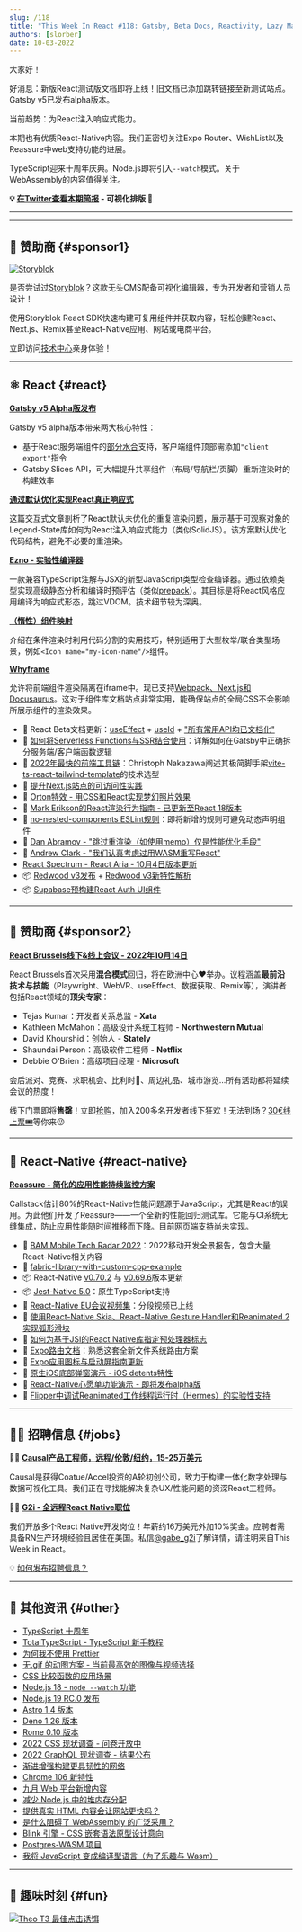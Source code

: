 ```yaml
---
slug: /118
title: "This Week In React #118: Gatsby, Beta Docs, Reactivity, Lazy Maps, Ezno, Whyframe, Reassure, Node.js, TypeScript, WASM..."
authors: [slorber]
date: 10-03-2022
---
```


大家好！

好消息：新版React测试版文档即将上线！旧文档已添加跳转链接至新测试站点。Gatsby v5已发布alpha版本。

当前趋势：为React注入响应式能力。

本期也有优质React-Native内容。我们正密切关注Expo Router、WishList以及Reassure中web支持功能的进展。

TypeScript迎来十周年庆典。Node.js即将引入`--watch`模式。关于WebAssembly的内容值得关注。

<!-- truncate -->

**💡 [在Twitter查看本期简报](https://slo.im/thread) - 可视化排版 🎨**

---


<Support />

---

## 💸 赞助商 {#sponsor1}

[![Storyblok](/emails/issues/116/storyblok.png)](https://www.storyblok.com/?utm_source=thisweekinreact&utm_medium=display&utm_campaign=AWA_SPON_TWIREACT_TRA&utm_content=thisweekinreact_en)

是否尝试过[Storyblok](https://www.storyblok.com/?utm_source=thisweekinreact&utm_medium=display&utm_campaign=AWA_SPON_TWIREACT_TRA&utm_content=thisweekinreact_en)？这款无头CMS配备可视化编辑器，专为开发者和营销人员设计！

使用Storyblok React SDK快速构建可复用组件并获取内容，轻松创建React、Next.js、Remix甚至React-Native应用、网站或电商平台。

立即访问[技术中心](https://www.storyblok.com/technologies?utm_source=thisweekinreact&utm_medium=display&utm_campaign=AWA_SPON_TWIREACT_TRA&utm_content=thisweekinreact_en)亲身体验！

---

## ⚛️ React {#react}

**[Gatsby v5 Alpha版发布](https://www.gatsbyjs.com/blog/gatsby-v5-alpha-is-here-and-its-pretty-exciting/)**

Gatsby v5 alpha版本带来两大核心特性：

- 基于React服务端组件的[部分水合](https://www.gatsbyjs.com/blog/a-look-at-partial-hydration-in-gatsby-5/)支持，客户端组件顶部需添加`"client export"`指令
- Gatsby Slices API，可大幅提升共享组件（布局/导航栏/页脚）重新渲染时的构建效率

**[通过默认优化实现React真正响应式](https://legendapp.com/open-source/legend-state/)**

这篇交互式文章剖析了React默认未优化的重复渲染问题，展示基于可观察对象的Legend-State库如何为React注入响应式能力（类似SolidJS）。该方案默认优化代码结构，避免不必要的重渲染。

**[Ezno - 实验性编译器](https://kaleidawave.github.io/posts/introducing-ezno/)**

一款兼容TypeScript注解与JSX的新型JavaScript类型检查编译器。通过依赖类型实现高级静态分析和编译时预评估（类似[prepack](https://prepack.io/)）。其目标是将React风格应用编译为响应式形态，跳过VDOM。技术细节较为深奥。

**[（惰性）组件映射](https://julesblom.com/writing/lazy-component-maps)**

介绍在条件渲染时利用代码分割的实用技巧，特别适用于大型枚举/联合类型场景，例如`<Icon name="my-icon-name"/>`组件。

**[Whyframe](https://whyframe.dev/)**

允许将前端组件渲染隔离在iframe中。现已支持[Webpack、Next.js和Docusaurus](https://twitter.com/bluwyoo/status/1576947013450539008)。这对于组件库文档站点非常实用，能确保站点的全局CSS不会影响所展示组件的渲染效果。

- 📖 React Beta文档更新：[useEffect](https://twitter.com/dan_abramov/status/1575320847279071232) + [useId](https://twitter.com/dan_abramov/status/1577283961763467265) + ["所有常用API均已文档化"](https://twitter.com/dan_abramov/status/1575367224541560833)
- 📜 [如何将Serverless Functions与SSR结合使用](https://paulie.dev/posts/2022/09/how-to-use-serverless-fucntions-with-ssr/)：详解如何在Gatsby中正确拆分服务端/客户端函数逻辑
- 📜 [2022年最快的前端工具链](https://cpojer.net/posts/fastest-frontend-tooling-in-2022)：Christoph Nakazawa阐述其极简脚手架[vite-ts-react-tailwind-template](https://github.com/cpojer/vite-ts-react-tailwind-template)的技术选型
- 📜 [提升Next.js站点的可访问性实践](https://vercel.com/blog/improving-the-accessibility-of-our-nextjs-site)
- 📜 [Orton特效 - 用CSS和React实现梦幻照片效果](https://mikebifulco.com/posts/orton-effect-css-react)
- 📜 [Mark Erikson的React渲染行为指南 - 已更新至React 18版本](https://twitter.com/acemarke/status/1577301648850014210)
- 🚧 [no-nested-components ESLint规则](https://github.com/facebook/react/pull/25360)：即将新增的规则可避免动态声明组件
- 🧵 [Dan Abramov - "跳过重渲染（如使用memo）仅是性能优化手段"](https://twitter.com/dan_abramov/status/1575553047408902147)
- 🧵 [Andrew Clark - "我们认真考虑过用WASM重写React"](https://twitter.com/acdlite/status/1576302675766804480)
- [React Spectrum - React Aria - 10月4日版本更新](https://twitter.com/devongovett/status/1577370727849680896)
- 📦 [Redwood v3发布](https://community.redwoodjs.com/t/redwood-3-0-0-is-now-available/3989) + [Redwood v3新特性解析](https://www.youtube.com/watch?v=o9LFWOxMlTs)
- 📦 [Supabase预构建React Auth UI组件](https://twitter.com/supabase/status/1577215238792916992)

<SubscribeFormEmbed />

---

## 💸 赞助商 {#sponsor2}

[**React Brussels线下&线上会议 - 2022年10月14日**](https://www.react.brussels/)

React Brussels首次采用**混合模式**回归，将在欧洲中心❤️举办。议程涵盖**最前沿技术与技能**（Playwright、WebVR、useEffect、数据获取、Remix等），演讲者包括React领域的**顶尖专家**：

- Tejas Kumar：开发者关系总监 - **Xata**
- Kathleen McMahon：高级设计系统工程师 - **Northwestern Mutual**
- David Khourshid：创始人 - **Stately**
- Shaundai Person：高级软件工程师 - **Netflix**
- Debbie O'Brien：高级项目经理 - **Microsoft**

会后派对、竞赛、求职机会、比利时🍺、周边礼品、城市游览...所有活动都将延续会议的热度！

线下门票即将**售罄**！立即[抢购](https://ti.to/bejs/react-brussels-2022/with/in-person-ticket-copy,group-3-tickets-20,group-4-tickets-25,group-5-tickets-30,student-junior-pass?source=undefined)，加入200多名开发者线下狂欢！无法到场？[30€线上票🎟](https://ti.to/bejs/react-brussels-2022/discount/online_lastweek)等你来😜

---

## 📱 React-Native {#react-native}

**[Reassure - 简化的应用性能持续监控方案](https://www.callstack.com/blog/app-performance-monitoring)**

Callstack估计80%的React-Native性能问题源于JavaScript，尤其是React的误用。为此他们开发了Reassure——一个全新的性能回归测试库。它能与CI系统无缝集成，防止应用性能随时间推移而下降。目前[网页端支持](https://github.com/callstack/reassure/issues/39)尚未实现。

- 📒 [BAM Mobile Tech Radar 2022](https://www.bam.tech/en-tech-radar)：2022移动开发全景报告，包含大量React-Native相关内容
- 🔗 [fabric-library-with-custom-cpp-example](https://github.com/callstack/fabric-library-with-custom-cpp-example/)
- 📦 React-Native [v0.70.2](https://twitter.com/Kelset/status/1577262972396744704) 与 [v0.69.6](https://twitter.com/titozzz/status/1574744371865346049)版本更新
- 📦 [Jest-Native 5.0](https://github.com/testing-library/jest-native/releases)：原生TypeScript支持
- 🎥 [React-Native EU会议视频集](https://www.youtube.com/watch?v=7QeINTWLUkc&list=PLZ3MwD-soTTE-qcA0MrcvZBdmkHJSIjJX)：分段视频已上线
- 🎥 [使用React-Native Skia、React-Native Gesture Handler和Reanimated 2实现弧形滑块](https://www.youtube.com/watch?v=fWLyKzEXaJI)
- 📜 [如何为基于JSI的React Native库指定预处理器标志](https://dev.to/craftzdog/how-to-specify-pre-processor-flags-to-the-jsi-based-react-native-libraries-51m5)
- 📖 [Expo路由文档](https://expo.github.io/router/)：熟悉这套全新文件系统路由方案
- 📖 [Expo应用图标与启动屏指南更新](https://twitter.com/amanhimself/status/1575589181237043200)
- 🎨 [原生iOS底部弹窗演示 - iOS detents特性](https://twitter.com/FernandoTheRojo/status/1575247583634935808)
- 🎨 [React-Native心愿单功能演示 - 即将发布alpha版](https://twitter.com/margelo_io/status/1576887456024043520)
- 🎨 [Flipper中调试Reanimated工作线程运行时（Hermes）的实验性支持](https://twitter.com/swmansion/status/1577308811890610176)

---

## 🧑‍💻 招聘信息 {#jobs}

🧑‍💼 [**Causal产品工程师，远程/伦敦/纽约，15-25万美元**](https://jobs.lever.co/causal-app/4acaafbe-ef3d-45a6-bbe6-687c022d727c?lever-origin=applied&lever-source%5B%5D=thisweekinreact.com)

Causal是获得Coatue/Accel投资的A轮初创公司，致力于构建一体化数字处理与数据可视化工具。我们正在寻找能解决复杂UX/性能问题的资深React工程师。

🧑‍💼 [**G2i - 全远程React Native职位**](https://twitter.com/gabe_g2i/status/1563204813881425926?s=20&t=ArRLC77BpRwXXCdx8fnUqw)

我们开放多个React Native开发岗位！年薪约16万美元外加10%奖金。应聘者需具备RN生产环境经验且居住在美国。私信[@gabe_g2i](https://twitter.com/gabe_g2i)了解详情，请注明来自This Week in React。

💡 [如何发布招聘信息？](https://thisweekinreact.com/sponsor)

---

## 🔀 其他资讯 {#other}

- [TypeScript 十周年](https://devblogs.microsoft.com/typescript/ten-years-of-typescript)
- [TotalTypeScript - TypeScript 新手教程](https://www.totaltypescript.com/tutorials/beginners-typescript)
- [为何我不使用 Prettier](https://antfu.me/posts/why-not-prettier)
- [无.gif 的动图方案 - 当前最高效的图像与视频选择](https://css-tricks.com/gifs-without-the-gif-the-most-performant-image-and-video-options-right-now/)
- [CSS 比较函数的应用场景](https://ishadeed.com/article/use-cases-css-comparison-functions/)
- [Node.js 18 - `node --watch` 功能](https://github.com/nodejs/node/pull/44366)
- [Node.js 19 RC.0 发布](https://twitter.com/ruyadorno/status/1575628377372823552)
- [Astro 1.4 版本](https://astro.build/blog/astro-140/)
- [Deno 1.26 版本](https://deno.com/blog/v1.26)
- [Rome 0.10 版本](https://twitter.com/rometools/status/1577296196502278150)
- [2022 CSS 现状调查 - 问卷开放中](https://stateofcss.com/en-us/)
- [2022 GraphQL 现状调查 - 结果公布](https://2022.stateofgraphql.com/en-US/)
- [渐进增强构建更具韧性的网络](https://jjenzz.com/progressively-enhance-for-a-more-resilient-web)
- [Chrome 106 新特性](https://developer.chrome.com/blog/new-in-chrome-106/)
- [九月 Web 平台新增内容](https://web.dev/web-platform-09-2022/)
- [减少 Node.js 中的堆内存分配](https://blog.appsignal.com/2022/09/28/minimize-heap-allocations-in-nodejs.html)
- [提供真实 HTML 内容会让网站更快吗？](https://blog.webpagetest.org/posts/will-html-content-make-site-faster/)
- [是什么阻碍了 WebAssembly 的广泛采用？](https://thenewstack.io/whats-stopping-webassembly-from-widespread-adoption/)
- [Blink 引擎 - CSS 嵌套语法原型设计意向](https://twitter.com/intenttoship/status/1576951638325186565)
- [Postgres-WASM 项目](https://supabase.com/blog/postgres-wasm)
- [我将 JavaScript 变成编译型语言（为了乐趣与 Wasm）](https://surma.dev/things/compile-js/)

---

## 🤭 趣味时刻 {#fun}

[![Theo T3 最佳点击诱饵](/emails/issues/118/meme.png)](https://twitter.com/t3dotgg/status/1576467328606253057)